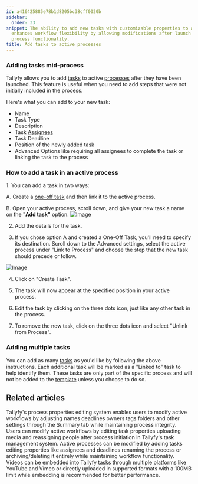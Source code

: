 ```yaml
---
id: a416425885e78b1d8205bc38cff0020b
sidebar:
  order: 33
snippet: The ability to add new tasks with customizable properties to active processes
  enhances workflow flexibility by allowing modifications after launch while maintaining
  process functionality.
title: Add tasks to active processes
---
```



### Adding tasks mid-process

Tallyfy allows you to add [tasks](/products/pro/tracking-and-tasks/tasks/) to active [processes](/products/pro/tracking-and-tasks/processes/) after they have been launched. This feature is useful when you need to add steps that were not initially included in the process.

Here's what you can add to your new task:

- Name
- Task Type
- Description
- Task [Assignees](/products/pro/documenting/members/)
- Task Deadline
- Position of the newly added task
- Advanced Options like requiring all assignees to complete the task or linking the task to the process

### How to add a task in an active process

<Steps>
1. You can add a task in two ways:

   A. Create a [one-off task](/products/pro/tracking-and-tasks/tasks/how-to-create-a-one-off-task-in-tallyfy/) and then link it to the active process.

   B. Open your active process, scroll down, and give your new task a name on the **"Add task"** option.
   ![Image](https://screenshots.tallyfy.com/tallyfy%2Fpro%2Fdesktop-light-add-task-to-ongoing-process.png)

2. Add the details for the task.

3. If you chose option A and created a One-Off Task, you'll need to specify its destination. Scroll down to the Advanced settings, select the active process under "Link to Process" and choose the step that the new task should precede or follow.

![Image](https://screenshots.tallyfy.com/tallyfy%2Fpro%2Fdesktop-light-link-a-oneoff-task.png)

4. Click on "Create Task".

5. The task will now appear at the specified position in your active process.

6. Edit the task by clicking on the three dots icon, just like any other task in the process.

7. To remove the new task, click on the three dots icon and select "Unlink from Process".
</Steps>

### Adding multiple tasks

You can add as many [tasks](/products/pro/tracking-and-tasks/tasks/) as you'd like by following the above instructions. Each additional task will be marked as a "Linked to" task to help identify them. These tasks are only part of the specific process and will not be added to the [template](/products/pro/documenting/templates/) unless you choose to do so.


## Related articles
<CardGrid>
<LinkTitleCard header="<b>Edit Processes > Edit tasks and process properties</b>" href="/products/pro/tracking-and-tasks/processes/edit-processes/how-can-i-edit-tasks-and-processes-in-tallyfy/" > Tallyfy's process properties editing system enables users to modify active workflows by adjusting names deadlines owners tags folders and other settings through the Summary tab while maintaining process integrity. </LinkTitleCard>
<LinkTitleCard header="<b>Tasks > Edit tasks</b>" href="/products/pro/tracking-and-tasks/tasks/edit-task/" > Users can modify active workflows by editing task properties uploading media and reassigning people after process initiation in Tallyfy's task management system. </LinkTitleCard>
<LinkTitleCard header="<b>Processes > Edit processes</b>" href="/products/pro/tracking-and-tasks/processes/edit-processes/" > Active processes can be modified by adding tasks editing properties like assignees and deadlines renaming the process or archiving/deleting it entirely while maintaining workflow functionality. </LinkTitleCard>
<LinkTitleCard header="<b>Edit Task > Add videos to a task</b>" href="/products/pro/tracking-and-tasks/tasks/edit-task/how-can-i-add-videos-to-my-tallyfy-process/" > Videos can be embedded into Tallyfy tasks through multiple platforms like YouTube and Vimeo or directly uploaded in supported formats with a 100MB limit while embedding is recommended for better performance. </LinkTitleCard>
</CardGrid>